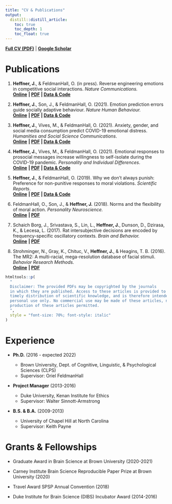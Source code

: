 ```yaml
---
title: "CV & Publications"
output:
  distill::distill_article:
    toc: true
    toc_depth: 1
    toc_float: true
---
```


[**Full CV (PDF)**](https://joeyheffner.com/josephheffnercv_2021.pdf) \| [**Google Scholar**](https://scholar.google.com/citations?user=Bu8DhLMAAAAJ)

# Publications

1. **Heffner, J.**, & FeldmanHall, O. (in press). Reverse engineering emotions in competitive social interactions. *Nature Communications.*\
    [**Online**]() **\| [PDF](https://joeyheffner.com/papers/EmotionMap_NC_2021.pdf) \| [Data & Code]()**

2.  **Heffner, J.**, Son, J., & FeldmanHall, O. (2021). Emotion prediction errors guide socially adaptive behaviour. *Nature Human Behaviour.*\
    [**Online**](https://www.nature.com/articles/s41562-021-01213-6) **\| [PDF](https://joeyheffner.com/papers/EPE_NHB_2021.pdf) \| [Data & Code](https://github.com/jpheffne/epe)**

3.  **Heffner, J.**, Vives, M., & FeldmanHall, O. (2021). Anxiety, gender, and social media consumption predict COVID-19 emotional distress. *Humanities and Social Science Communications*.\
    [**Online**](https://www.nature.com/articles/s41599-021-00816-8) **\| [PDF](https://joeyheffner.com/papers/CovidModels_HSSC_2021.pdf) \| [Data & Code](https://github.com/jpheffne/covid_models)**

4.  **Heffner, J.**, Vives, M., & FeldmanHall, O. (2021). Emotional responses to prosocial messages increase willingness to self-isolate during the COVID-19 pandemic. *Personality and Individual Differences*.\
    [**Online**](https://www.sciencedirect.com/science/article/pii/S0191886920306115) **\| [PDF](https://joeyheffner.com/papers/CovidEmotions_PIN_2021.pdf) \| [Data & Code](https://github.com/jpheffne/covid_intervention)**
    
5.  **Heffner, J.**, & FeldmanHall, O. (2019). Why we don't always punish: Preference for non-punitive responses to moral violations. *Scientific Reports*.\
    [**Online**](https://www.nature.com/articles/s41598-019-49680-2) **\| [PDF](https://joeyheffner.com/papers/PunishAlts_SciRep_2019.pdf) \| [Data & Code](https://osf.io/ft9bv/)**

6.  FeldmanHall, O., Son, J., & **Heffner, J.** (2018). Norms and the flexibility of moral action. *Personality Neuroscience.*\
    [**Online**](https://www.cambridge.org/core/journals/personality-neuroscience/article/norms-and-the-flexibility-of-moral-action/A8A5140A517ECEE314A21FF9FE0E9EED) **\| [PDF](https://joeyheffner.com/papers/NormsMoralAction_PN_2018.pdf)**
    
7.  Schaich Borg, J., Srivastava, S., Lin, L., **Heffner, J.**, Dunson, D., Dzirasa, K., & Lecesa, L. (2017). Rat intersubjective decisions are encoded by frequency-specific oscillatory contexts. *Brain and Behavior.*\
    [**Online**](https://onlinelibrary.wiley.com/doi/pdf/10.1002/brb3.710) **\| [PDF](https://joeyheffner.com/papers/RatEmpathy_BB_2017.pdf)**
    
8.  Strohminger, N., Gray, K., Chituc, V., **Heffner, J.**, & Heagins, T. B. (2016). The MR2: A multi-racial, mega-resolution database of facial stimuli. *Behavior Research Methods.*\
    [**Online**](https://link.springer.com/article/10.3758/s13428-015-0641-9) **\| [PDF](https://joeyheffner.com/papers/MR2_BRM_2016.pdf)**

```r
htmltools::p(
  "
  Disclaimer: The provided PDFs may be copyrighted by the journals
  in which they are published. Access to these articles is provided to facilitate
  timely distribution of scientific knowledge, and is therefore intended for your
  personal use only. No commercial use may be made of these articles, nor is mass
  production of these articles permitted.
  ",
  style = "font-size: 70%; font-style: italic"
)
```

# Experience

-   **Ph.D.** (2016 - expected 2022)

    -   Brown University, Dept. of Cognitive, Linguistic, & Psychological Sciences (CLPS)
    -   Supervisor: Oriel FeldmanHall

-   **Project Manager** (2013-2016)

    -   Duke University, Kenan Institute for Ethics
    -   Supervisor: Walter Sinnott-Armstrong

-   **B.S. & B.A.** (2009-2013)

    -   University of Chapel Hill at North Carolina
    -   Supervisor: Keith Payne

# Grants & Fellowships

-   Graduate Award in Brain Science at Brown University (2020-2021)

-   Carney Institute Brain Science Reproducible Paper Prize at Brown University (2020)

-   Travel Award SPSP Annual Convention (2018)

-   Duke Institute for Brain Science (DIBS) Incubator Award (2014-2016)